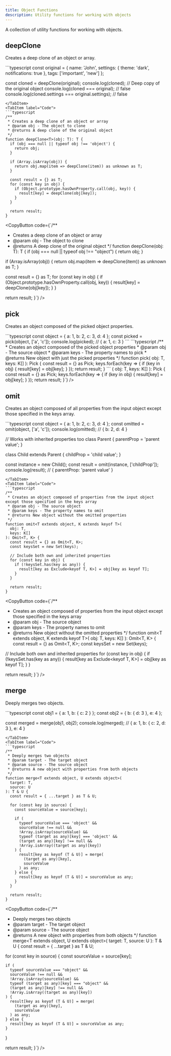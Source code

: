 ```yaml
---
title: Object Functions
description: Utility functions for working with objects
---
```



A collection of utility functions for working with objects.

## deepClone

Creates a deep clone of an object or array.

<Tabs>
  <TabItem label="Usage">
  ```typescript
  const original = { 
    name: 'John',
    settings: { theme: 'dark', notifications: true },
    tags: ['important', 'new']
  };
  
  const cloned = deepClone(original);
  console.log(cloned); // Deep copy of the original object
  console.log(cloned === original); // false
  console.log(cloned.settings === original.settings); // false
  ```
  </TabItem>
  <TabItem label="Code">
  ```typescript
  /**
   * Creates a deep clone of an object or array
   * @param obj - The object to clone
   * @returns A deep clone of the original object
   */
  function deepClone<T>(obj: T): T {
    if (obj === null || typeof obj !== 'object') {
      return obj;
    }
    
    if (Array.isArray(obj)) {
      return obj.map(item => deepClone(item)) as unknown as T;
    }
    
    const result = {} as T;
    for (const key in obj) {
      if (Object.prototype.hasOwnProperty.call(obj, key)) {
        result[key] = deepClone(obj[key]);
      }
    }
    
    return result;
  }
  ```
  <CopyButton code={`/**
 * Creates a deep clone of an object or array
 * @param obj - The object to clone
 * @returns A deep clone of the original object
 */
function deepClone<T>(obj: T): T {
  if (obj === null || typeof obj !== "object") {
    return obj;
  }
  
  if (Array.isArray(obj)) {
    return obj.map(item => deepClone(item)) as unknown as T;
  }
  
  const result = {} as T;
  for (const key in obj) {
    if (Object.prototype.hasOwnProperty.call(obj, key)) {
      result[key] = deepClone(obj[key]);
    }
  }
  
  return result;
}`} />
  </TabItem>
</Tabs>

## pick

Creates an object composed of the picked object properties.

<Tabs>
  <TabItem label="Usage">
  ```typescript
  const object = { a: 1, b: 2, c: 3, d: 4 };
  const picked = pick(object, ['a', 'c']);
  console.log(picked); // { a: 1, c: 3 }
  ```
  </TabItem>
  <TabItem label="Code">
  ```typescript
  /**
   * Creates an object composed of the picked object properties
   * @param obj - The source object
   * @param keys - The property names to pick
   * @returns New object with just the picked properties
   */
  function pick<T extends object, K extends keyof T>(
    obj: T,
    keys: K[]
  ): Pick<T, K> {
    const result = {} as Pick<T, K>;
    keys.forEach(key => {
      if (key in obj) {
        result[key] = obj[key];
      }
    });
    return result;
  }
  ```
  <CopyButton code={`/**
 * Creates an object composed of the picked object properties
 * @param obj - The source object
 * @param keys - The property names to pick
 * @returns New object with just the picked properties
 */
function pick<T extends object, K extends keyof T>(
  obj: T,
  keys: K[]
): Pick<T, K> {
  const result = {} as Pick<T, K>;
  keys.forEach(key => {
    if (key in obj) {
      result[key] = obj[key];
    }
  });
  return result;
}`} />
  </TabItem>
</Tabs>

## omit

Creates an object composed of all properties from the input object except those specified in the keys array.

<Tabs>
  <TabItem label="Usage">
  ```typescript
  const object = { a: 1, b: 2, c: 3, d: 4 };
  const omitted = omit(object, ['a', 'c']);
  console.log(omitted); // { b: 2, d: 4 }
  
  // Works with inherited properties too
  class Parent {
    parentProp = 'parent value';
  }
  
  class Child extends Parent {
    childProp = 'child value';
  }
  
  const instance = new Child();
  const result = omit(instance, ['childProp']);
  console.log(result); // { parentProp: 'parent value' }
  ```
  </TabItem>
  <TabItem label="Code">
  ```typescript
  /**
   * Creates an object composed of properties from the input object except those specified in the keys array
   * @param obj - The source object
   * @param keys - The property names to omit
   * @returns New object without the omitted properties
   */
  function omit<T extends object, K extends keyof T>(
    obj: T,
    keys: K[]
  ): Omit<T, K> {
    const result = {} as Omit<T, K>;
    const keysSet = new Set(keys);
    
    // Include both own and inherited properties
    for (const key in obj) {
      if (!keysSet.has(key as any)) {
        result[key as Exclude<keyof T, K>] = obj[key as keyof T];
      }
    }
    
    return result;
  }
  ```
  <CopyButton code={`/**
 * Creates an object composed of properties from the input object except those specified in the keys array
 * @param obj - The source object
 * @param keys - The property names to omit
 * @returns New object without the omitted properties
 */
function omit<T extends object, K extends keyof T>(
  obj: T,
  keys: K[]
): Omit<T, K> {
  const result = {} as Omit<T, K>;
  const keysSet = new Set(keys);
  
  // Include both own and inherited properties
  for (const key in obj) {
    if (!keysSet.has(key as any)) {
      result[key as Exclude<keyof T, K>] = obj[key as keyof T];
    }
  }
  
  return result;
}`} />
  </TabItem>
</Tabs>

## merge

Deeply merges two objects.

<Tabs>
  <TabItem label="Usage">
  ```typescript
  const obj1 = { a: 1, b: { c: 2 } };
  const obj2 = { b: { d: 3 }, e: 4 };
  
  const merged = merge(obj1, obj2);
  console.log(merged); // { a: 1, b: { c: 2, d: 3 }, e: 4 }
  ```
  </TabItem>
  <TabItem label="Code">
  ```typescript
  /**
   * Deeply merges two objects
   * @param target - The target object
   * @param source - The source object
   * @returns A new object with properties from both objects
   */
  function merge<T extends object, U extends object>(
    target: T,
    source: U
  ): T & U {
    const result = { ...target } as T & U;
    
    for (const key in source) {
      const sourceValue = source[key];
      
      if (
        typeof sourceValue === 'object' && 
        sourceValue !== null && 
        !Array.isArray(sourceValue) &&
        typeof (target as any)[key] === 'object' && 
        (target as any)[key] !== null &&
        !Array.isArray((target as any)[key])
      ) {
        result[key as keyof (T & U)] = merge(
          (target as any)[key],
          sourceValue
        ) as any;
      } else {
        result[key as keyof (T & U)] = sourceValue as any;
      }
    }
    
    return result;
  }
  ```
  <CopyButton code={`/**
 * Deeply merges two objects
 * @param target - The target object
 * @param source - The source object
 * @returns A new object with properties from both objects
 */
function merge<T extends object, U extends object>(
  target: T,
  source: U
): T & U {
  const result = { ...target } as T & U;
  
  for (const key in source) {
    const sourceValue = source[key];
    
    if (
      typeof sourceValue === "object" && 
      sourceValue !== null && 
      !Array.isArray(sourceValue) &&
      typeof (target as any)[key] === "object" && 
      (target as any)[key] !== null &&
      !Array.isArray((target as any)[key])
    ) {
      result[key as keyof (T & U)] = merge(
        (target as any)[key],
        sourceValue
      ) as any;
    } else {
      result[key as keyof (T & U)] = sourceValue as any;
    }
  }
  
  return result;
}`} />
  </TabItem>
</Tabs> 